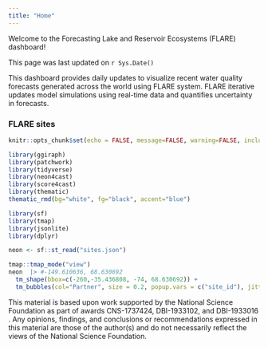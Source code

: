 ```yaml
---
title: "Home"
---
```


Welcome to the Forecasting Lake and Reservoir Ecosystems (FLARE) dashboard!

This page was last updated on `r Sys.Date()`

This dashboard provides daily updates to visualize recent water quality forecasts generated across the world using FLARE system. FLARE iterative updates model simulations using real-time data and quantifies uncertainty in forecasts.

### FLARE sites

```r
knitr::opts_chunk$set(echo = FALSE, message=FALSE, warning=FALSE, include=FALSE)
```

```r
library(ggiraph)
library(patchwork)
library(tidyverse)
library(neon4cast)
library(score4cast)
library(thematic)
thematic_rmd(bg="white", fg="black", accent="blue")
```

```r
library(sf)
library(tmap)
library(jsonlite)
library(dplyr)

neon <- sf::st_read("sites.json")
```

```r
tmap::tmap_mode("view")
neon  |> #-149.610636, 68.630692
  tm_shape(bbox=c(-260,-35.436808, -74, 68.630692)) + 
  tm_bubbles(col="Partner", size = 0.2, popup.vars = c("site_id"), jitter =TRUE) 
```

This material is based upon work supported by the National Science Foundation as part of awards CNS-1737424, DBI-1933102, and DBI-1933016​. Any opinions, findings, and conclusions or recommendations expressed in this material are those of the author(s) and do not necessarily reflect the views of the National Science Foundation.
